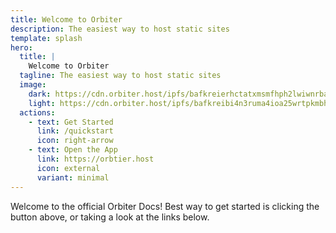 ```yaml
---
title: Welcome to Orbiter
description: The easiest way to host static sites
template: splash
hero:
  title: |
    Welcome to Orbiter
  tagline: The easiest way to host static sites
  image:
    dark: https://cdn.orbiter.host/ipfs/bafkreierhctatxmsmfhph2lwiwnrbauaptnibjaj5r4wjhzmje37c7jjre?filename=light_logo.svg
    light: https://cdn.orbiter.host/ipfs/bafkreibi4n3ruma4ioa25wrtpkmbh4ifz2logbgqyywnjiehuutkee6tsm?filename=dark_logo.svg
  actions:
    - text: Get Started
      link: /quickstart
      icon: right-arrow
    - text: Open the App
      link: https://orbtier.host
      icon: external
      variant: minimal
---
```



Welcome to the official Orbiter Docs! Best way to get started is clicking the button above, or taking a look at the links below.

<CardGrid>

<LinkCard
  title="What is Orbiter?"
  href="/getting-started/what-is-orbiter"
  description="See what powers Orbiter behind the scenes"
/>
<LinkCard
  title="Framework Guides"
  href="/frameworks"
  description="Take a look at our guides for multiple frameworks that you can host on Orbiter"
/>
<LinkCard
  title="Orbiter CLI"
  href="/cli"
  description="Supercharge your site management speeds with our CLI"
/>

<LinkCard
  title="Support"
  href="https://tawk.to/chat/67741d2baf5bfec1dbe5344a/1igep3shm"
  description="Stuck? Give us a shout!"
/>

</CardGrid>
